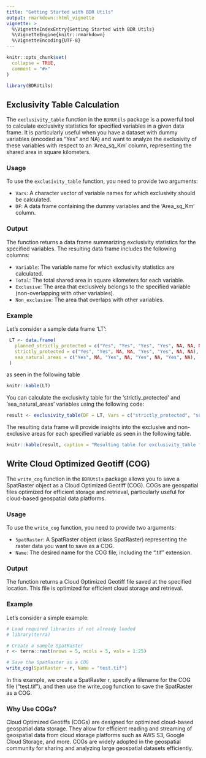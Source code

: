 ```yaml
---
title: "Getting Started with BDR Utils"
output: rmarkdown::html_vignette
vignette: >
  %\VignetteIndexEntry{Getting Started with BDR Utils}
  %\VignetteEngine{knitr::rmarkdown}
  %\VignetteEncoding{UTF-8}
---
```


```r
knitr::opts_chunk$set(
  collapse = TRUE,
  comment = "#>"
)
```

```r
library(BDRUtils)
```

## Exclusivity Table Calculation

The `exclusivity_table` function in the `BDRUtils` package is a powerful tool to calculate exclusivity statistics for specified variables in a given data frame. It is particularly useful when you have a dataset with dummy variables (encoded as "Yes" and NA) and want to analyze the exclusivity of these variables with respect to an 'Area_sq_Km' column, representing the shared area in square kilometers.

### Usage

To use the `exclusivity_table` function, you need to provide two arguments:
 
- `Vars`: A character vector of variable names for which exclusivity should be calculated.
- `DF`: A data frame containing the dummy variables and the 'Area_sq_Km' column.

### Output

The function returns a data frame summarizing exclusivity statistics for the specified variables. The resulting data frame includes the following columns:

- `Variable`: The variable name for which exclusivity statistics are calculated.
- `Total`: The total shared area in square kilometers for each variable.
- `Exclusive`: The area that exclusively belongs to the specified variable (non-overlapping with other variables).
- `Non_exclusive`: The area that overlaps with other variables.

### Example

Let's consider a sample data frame 'LT':
 
```r
 LT <- data.frame(
   planned_strictly_protected = c("Yes", "Yes", "Yes", "Yes", NA, NA, NA, NA),
   strictly_protected = c("Yes", "Yes", NA, NA, "Yes", "Yes", NA, NA),
   sea_natural_areas = c("Yes", NA, "Yes", NA, "Yes", NA, "Yes", NA),   Area_sq_Km = c(4163.9369, 0.0043, 136.5007, 0.0001, 2153.2234, 23.0762, 24540.5325, 327940.2363)
 )
```

as seen in the following table

```r
knitr::kable(LT)
```

You can calculate the exclusivity table for the 'strictly_protected' and 'sea_natural_areas' variables using the following code:

```r
result <- exclusivity_table(DF = LT, Vars = c("strictly_protected", "sea_natural_areas"))
```

The resulting data frame will provide insights into the exclusive and non-exclusive areas for each specified variable as seen in the following table.

```r
knitr::kable(result, caption = "Resulting table for exclusivity_table function", digits = 2)
```

## Write Cloud Optimized Geotiff (COG)

The `write_cog` function in the `BDRUtils` package allows you to save a SpatRaster object as a Cloud Optimized Geotiff (COG). COGs are geospatial files optimized for efficient storage and retrieval, particularly useful for cloud-based geospatial data platforms.

### Usage

To use the `write_cog` function, you need to provide two arguments:

- `SpatRaster`: A SpatRaster object (class SpatRaster) representing the raster data you want to save as a COG.
- `Name`: The desired name for the COG file, including the ".tif" extension.

### Output

The function returns a Cloud Optimized Geotiff file saved at the specified location. This file is optimized for efficient cloud storage and retrieval.

### Example

Let's consider a simple example:

```r
# Load required libraries if not already loaded
# library(terra)

# Create a sample SpatRaster
r <- terra::rast(nrows = 5, ncols = 5, vals = 1:25)

# Save the SpatRaster as a COG
write_cog(SpatRaster = r, Name = "test.tif")
```

In this example, we create a SpatRaster r, specify a filename for the COG file ("test.tif"), and then use the write_cog function to save the SpatRaster as a COG.

### Why Use COGs?

Cloud Optimized Geotiffs (COGs) are designed for optimized cloud-based geospatial data storage. They allow for efficient reading and streaming of geospatial data from cloud storage platforms such as AWS S3, Google Cloud Storage, and more. COGs are widely adopted in the geospatial community for sharing and analyzing large geospatial datasets efficiently.
